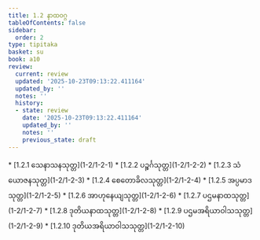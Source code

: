 ```yaml
---
title: 1.2 နာထဝဂ္ဂ
tableOfContents: false
sidebar:
  order: 2
type: tipitaka
basket: su
book: a10
review:
  current: review
  updated: '2025-10-23T09:13:22.411164'
  updated_by: ''
  notes: ''
  history:
  - state: review
    date: '2025-10-23T09:13:22.411164'
    updated_by: ''
    notes: ''
    previous_state: draft
---
```



<ReviewStatus review={frontmatter.review} showDetails={true} />

<HypothesisAnnotation frontmatter={frontmatter} />

<DynamicBreadcrumb />



<TableOfContents book="a10" section="1.2">
* [1.2.1 သေနာသနသုတ္တ](1-2/1-2-1)
* [1.2.2 ပဉ္စင်္ဂသုတ္တ](1-2/1-2-2)
* [1.2.3 သံယောဇနသုတ္တ](1-2/1-2-3)
* [1.2.4 စေတောခိလသုတ္တ](1-2/1-2-4)
* [1.2.5 အပ္ပမာဒသုတ္တ](1-2/1-2-5)
* [1.2.6 အာဟုနေယျသုတ္တ](1-2/1-2-6)
* [1.2.7 ပဌမနာထသုတ္တ](1-2/1-2-7)
* [1.2.8 ဒုတိယနာထသုတ္တ](1-2/1-2-8)
* [1.2.9 ပဌမအရိယာဝါသသုတ္တ](1-2/1-2-9)
* [1.2.10 ဒုတိယအရိယာဝါသသုတ္တ](1-2/1-2-10)
</TableOfContents>